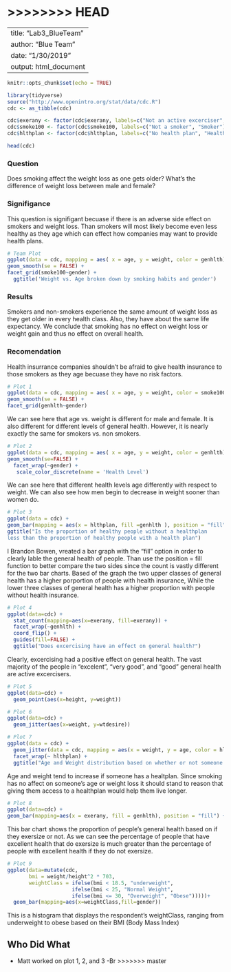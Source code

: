 

>>>>>>>> HEAD
=======
---
title: "Lab3_BlueTeam"
author: "Blue Team"
date: "1/30/2019"
output: html_document
---

```r
knitr::opts_chunk$set(echo = TRUE)
```



```r
library(tidyverse)
source("http://www.openintro.org/stat/data/cdc.R")
cdc <- as_tibble(cdc)
```

```r
cdc$exerany <- factor(cdc$exerany, labels=c("Not an active excerciser", "Active excerciser"))
cdc$smoke100 <- factor(cdc$smoke100, labels=c("Not a smoker", "Smoker"))
cdc$hlthplan <- factor(cdc$hlthplan, labels=c("No health plan", "Health plan"))
```


```r
head(cdc)
```
### Question

Does smoking affect the weight loss as one gets older? What’s the difference of weight loss between male and female?

### Signifigance
This question is signifigant becuase if there is an adverse side effect on smokers and weight loss. Than smokers will most likely become even less healthy as they age which can effect how companies may want to provide health plans.



```r
# Team Plot
ggplot(data = cdc, mapping = aes( x = age, y = weight, color = genhlth)) +
geom_smooth(se = FALSE) +
facet_grid(smoke100~gender) +
  ggtitle('Weight vs. Age broken down by smoking habits and gender')
```




### Results

Smokers and non-smokers experience the same amount of weight loss as they get older in every health class. Also, they have about the same life expectancy. We conclude that smoking has no effect on weight loss or weight gain and thus no effect on overall health. 

### Recomendation

Health insurrance companies shouldn’t be afraid to give health insurance to those smokers as they age becuase they have no risk factors.

```r
# Plot 1
ggplot(data = cdc, mapping = aes( x = age, y = weight, color = smoke100)) +
geom_smooth(se = FALSE) +
facet_grid(genhlth~gender)
```

We can see here that age vs. weight is different for male and female. It is also different for different levels of general health. However, it is nearly exactly the same for smokers vs. non smokers.




```r
# Plot 2
ggplot(data = cdc, mapping = aes( x = age, y = weight, color = genhlth)) +
geom_smooth(se=FALSE) +
  facet_wrap(~gender) + 
   scale_color_discrete(name = 'Health Level')
```

We can see here that different health levels age differently with respect to weight. We can also see how men begin to decrease in weight sooner than women do.

```r
# Plot 3
ggplot(data = cdc) + 
geom_bar(mapping = aes(x = hlthplan, fill =genhlth ), position = "fill")+
ggtitle("Is the proportion of healthy people without a healthplan
less than the proportion of healthy people with a health plan")
```
I Brandon Bowen, vreated a bar graph with the "fill" option in order to clearly lable the general health of people. Than use the position = fill function to better compare the two sides since the count is vastly different for the two bar charts. Based of the graph the two upper classes of general health has a higher porportion of people with health insurance, While the lower three classes of general health has a higher proportion with people without health insurance.


```r
# Plot 4
ggplot(data=cdc) +
  stat_count(mapping=aes(x=exerany, fill=exerany)) +
  facet_wrap(~genhlth) +
  coord_flip() +
  guides(fill=FALSE) +
  ggtitle("Does excercising have an effect on general health?")
```

Clearly, excercising had a positive effect on general health. The vast majority of the people in "excelent", "very good", and "good" general health are active excercisers.



```r
# Plot 5
ggplot(data=cdc) +
  geom_point(aes(x=height, y=weight))
```

```r
# Plot 6
ggplot(data=cdc) +
  geom_jitter(aes(x=weight, y=wtdesire))
```

```r
# Plot 7
ggplot(data = cdc) + 
  geom_jitter(data = cdc, mapping = aes(x = weight, y = age, color = hlthplan)) +
  facet_wrap(~ hlthplan) +
  ggtitle("Age and Weight distribution based on whether or not someone has a healthplan")
```
Age and weight tend to increase if someone has a healtplan. Since smoking has no affect on someone's age or weight loss it should stand to reason that giving them access to a healthplan would help them live longer. 

```r
# Plot 8
ggplot(data=cdc) + 
geom_bar(mapping=aes(x = exerany, fill = genhlth), position = "fill") + labs(title = "Bar Chart of General Health of people who do and don't excersize")
```
This bar chart shows the proportion of people's general health based on if they exersize or not. As we can see the percentage of people that have excellent health that do exersize is much greater than the percentage of people with excellent health if they do not exersize.

```r
# Plot 9
ggplot(data=mutate(cdc,
       bmi = weight/height^2 * 703,
       weightClass = ifelse(bmi < 18.5, "underweight", 
                     ifelse(bmi < 25, "Normal Weight", 
                     ifelse(bmi <= 30, "Overweight", "Obese")))))+
  geom_bar(mapping=aes(x=weightClass,fill=gender))
```
This is a histogram that displays the respondent's weightClass, ranging from underweight to obese based on their BMI (Body Mass Index)




## Who Did What

- Matt worked on plot 1, 2, and 3
-Br
>>>>>>> master
